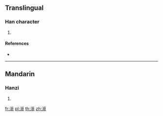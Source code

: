 ==Translingual==

===Han character===
{{Han char|rn=85|rad=水|as=11|sn=14|four=32116|canj=EBBU}}

# {{defn|Han|sort=水11}}

====References====
* {{Han ref|kx=0646.110|dkj=18147|dj=1055.100|hdz=31725.100|uh=6F1E|ud=28446|bh=E2B7|bd=58039}}

----

==Mandarin==

===Hanzi===
{{cmn-hanzi|pin=[[mì]] ([[mi4]])|wg=mi<sup>4</sup>}}

# {{defn|lang=cmn|sort=水11}}

[[fr:漞]]
[[pl:漞]]
[[th:漞]]
[[zh:漞]]